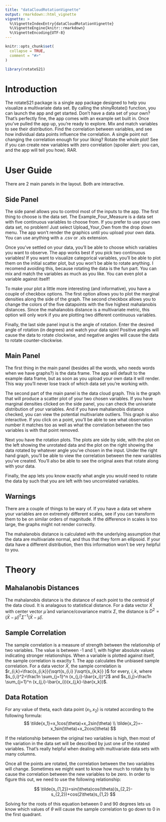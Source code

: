 ```yaml
---
title: "dataCloudRotationVignette"
output: rmarkdown::html_vignette
vignette: >
  %\VignetteIndexEntry{dataCloudRotationVignette}
  %\VignetteEngine{knitr::rmarkdown}
  %\VignetteEncoding{UTF-8}
---
```


```r
knitr::opts_chunk$set(
  collapse = TRUE,
  comment = "#>"
)
```

```r
library(rotateS21)
```


# Introduction
The rotateS21 package is a single app package designed to help you visualize a multivariate data set. By calling the shinyRotate() function, you can launch the app and get started. Don't have a data set of your own? That's perfectly fine, the app comes with an example set built in. Once you've pulled the app up, you're ready to explore. Mix and match variables to see their distribution. Find the correlation between variables, and see how individual data points influence the correlation. A single point not changing the correlation enough for your liking? Rotate the whole plot! See if you can create new variables with zero correlation (spoiler alert: you can, and the app will tell you how). RAR.

# User Guide
There are 2 main panels in the layout. Both are interactive.

## Side Panel
The side panel allows you to control most of the inputs to the app. The first thing to choose is the data set. The Example_Four_Measure is a data set with five continuous variables to choose from. If you prefer to use your own data set, no problem! Just select Upload_Your_Own from the drop down menu. The app won't render the graphics until you upload your own data. You can use anything with a .csv or .xls extension. 

Once you've settled on your data, you'll be able to choose which variables you want to observe. The app works best if you pick two continuous variables! If you want to visualize categorical variables, you'll be able to plot them on the initial scatter plot, but you won't be able to rotate anything. I recomend avoiding this, because rotating the data is the fun part. You can mix and match the variables as much as you like. You can even plot a variable against itself!

To make your plot a little more interesting (and informative), you have a couple of checkbox options. The first option allows you to plot the marginal densities along the side of the graph. The second checkbox allows you to change the colors of the five datapoints with the five highest mahalanobis distances. Since the mahalanobis distance is a multivariate metric, this option will only work if you are plotting two different continuous variables. 

Finally, the last side panel input is the angle of rotation. Enter the desired angle of rotation (in degrees) and watch your data spin! Positive angles will cause the data to rotate clockwise, and negative angles will cause the data to rotate counter-clockwise.



## Main Panel
The first thing in the main panel (besides all the words, who needs words when we have graphs?) is the data frame. The app will default to the example data frame, but as soon as you upload your own data it will render. This way you'll never lose track of which data set you're working with.

The second part of the main panel is the data cloud graph. This is the graph that will produce a scatter plot of your two chosen variables. If you have marginal densities clicked on the side panel, you can check the univariate distribution of your variables. And if you have mahalanobis distance checked, you can view the potential multivariate outliers. This graph is also interactive. If you click on a point, you'll be able to see what observation number it matches too as well as what the correlation between the two variables is with that point removed.

Next you have the rotation plots. The plots are side by side, with the plot on the left showing the unrotated data and the plot on the right showing the data rotated by whatever angle you've chosen in the input. Under the right hand graph, you'll be able to view the correlation between the new variables you've created. You'll also be able to see the original axes that rotate along with your data.

Finally, the app lets you know exactly what angle you would need to rotate the data by such that you are left with two uncorrelated variables. 

## Warnings
There are a couple of things to be wary of. If you have a data set where your variables are on extremely different scales, see if you can transform them to be on similar orders of magnitude. If the difference in scales is too large, the graphs might not render correctly. 

The mahalanobis distance is calculated with the underlying assumption that the data are multivariate normal, and thus that they form an ellipsoid. If your data have a different distribution, then this information won't be very helpful to you. 



# Theory

## Mahalanobis Distances

The mahalanobis distance is the distance of each point to the centroid of the data cloud. It is analagous to statistical distance. For a data vector $\bar{X}$ with center vector $\bar{\mu}$ and variance/covariance matrix $\Sigma$, the distance is $D^2=(\bar{X}-\bar{\mu})^T\Sigma^{-1}(\bar{X}-\bar{\mu})$.

## Sample Correlation

The sample correlation is a measure of strength between the relationship of two variables. The value is between -1 and 1, with higher absolute values indicating stronger relationships. When a variable is plotted against itself, the sample correlation is exaclty 1. The app calculates the unbiased sample correlation. For a  data vector $\bar{X}$, the sample correlation is $r_{i,k}=\frac{s_{i,k}}{\sqrt{s_{i,i} }\sqrt{s_{k,k}} }$ for every, $i,k$, where $s_{i,i}^2=\frac1n \sum_{j=1}^n (x_{j,i}-\bar{x_i})^2$ and $s_{i,j}=\frac1n \sum_{j=1}^n (x_{j,i}-\bar{x_i})(x_{j,k}-\bar{x_k})$.

## Data Rotation

For any value of theta, each data point $(x_1,x_2)$ is rotated according to the following formula:
$$
\tilde{x_1}=x_1cos(\theta)+x_2sin(\theta) \\
\tilde{x_2}=-x_1sin(\theta)+x_2cos(\theta)
$$

 If the relationship between the original two variables is high, then most of the variation in the data set will be described by just one of the rotated variables. That's really helpful when dealing with multivariate data sets with many columns. 

Once all the points are rotated, the correlation between the two variables will change. Sometimes we might want to know how much to rotate by to cause the correlation between the new variables to be zero. In order to figure this out, we need to use the following relationship: 

$$
\tilde{s_{1,2}}=sin(\theta)cos(\theta)(s_{2,2}-s_{2,2})+cos(2\theta)s_{1,2}
$$

Solving for the roots of this equation between 0 and 90 degrees lets us know which values of $\theta$ will cause the sample correlation to go down to 0 in the first quadrant. 
